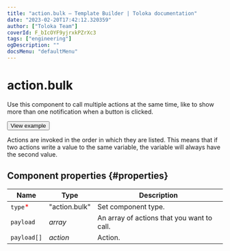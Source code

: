 ```yaml
---
title: "action.bulk — Template Builder | Toloka documentation"
date: "2023-02-20T17:42:12.320359"
author: ["Toloka Team"]
coverId: F_bIcOYF9yjrxkPZrXc3
tags: ["engineering"]
ogDescription: ""
docsMenu: "defaultMenu"
---
```



# action.bulk

Use this component to call multiple actions at the same time, like to show more than one notification when a button is clicked.

<Button themeColor="light" view="default" size="l" type="link" url="https://ya.cc/t/jH6BvDpE3twfMn">View example</Button>

Actions are invoked in the order in which they are listed. This means that if two actions write a value to the same variable, the variable will always have the second value.

## Component properties {#properties}

**Name** | **Type** | **Description**
----- | ----- | -----
`type`<span style="color: red">\*</span> | "action.bulk" | Set component type.
`payload` | _array_ | An array of actions that you want to call.
`payload[]` | _action_ | Action.

<ContactSupport/>